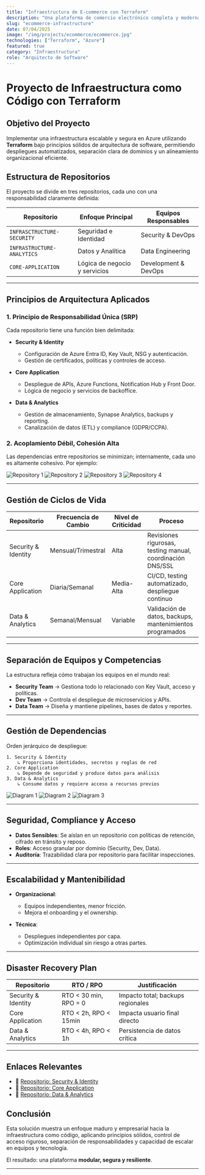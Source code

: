 ```yaml
---
title: "Infraestructura de E-commerce con Terraform"
description: "Una plataforma de comercio electrónico completa y moderna desarrollada con las últimas tecnologías web."
slug: "ecommerce-infrastructure"
date: 07/04/2025
image: "/img/projects/ecommerce/ecommerce.jpg"
technologies: ["Terraform", "Azure"]
featured: true
category: "Infraestructura"
role: "Arquitecto de Software"
---
```


# Proyecto de Infraestructura como Código con Terraform

## Objetivo del Proyecto

Implementar una infraestructura escalable y segura en Azure utilizando **Terraform** bajo principios sólidos de arquitectura de software, permitiendo despliegues automatizados, separación clara de dominios y un alineamiento organizacional eficiente.

## Estructura de Repositorios

El proyecto se divide en tres repositorios, cada uno con una responsabilidad claramente definida:

| Repositorio                | Enfoque Principal             | Equipos Responsables |
| -------------------------- | ----------------------------- | -------------------- |
| `INFRASCTRUCTURE-SECURITY` | Seguridad e Identidad         | Security & DevOps    |
| `INFRASTRUCTURE-ANALYTICS` | Datos y Analítica             | Data Engineering     |
| `CORE-APPLICATION`         | Lógica de negocio y servicios | Development & DevOps |

---

## Principios de Arquitectura Aplicados

### 1. Principio de Responsabilidad Única (SRP)

Cada repositorio tiene una función bien delimitada:

* **Security & Identity**

  * Configuración de Azure Entra ID, Key Vault, NSG y autenticación.
  * Gestión de certificados, políticas y controles de acceso.

* **Core Application**

  * Despliegue de APIs, Azure Functions, Notification Hub y Front Door.
  * Lógica de negocio y servicios de backoffice.

* **Data & Analytics**

  * Gestión de almacenamiento, Synapse Analytics, backups y reporting.
  * Canalización de datos (ETL) y compliance (GDPR/CCPA).

### 2. Acoplamiento Débil, Cohesión Alta

Las dependencias entre repositorios se minimizan; internamente, cada uno es altamente cohesivo. Por ejemplo:

![Repository 1](/img/projects/ecommerce/repository-1.jpeg)
![Repository 2](/img/projects/ecommerce/repository-2.jpeg)
![Repository 3](/img/projects/ecommerce/repository-3.jpeg)
![Repository 4](/img/projects/ecommerce/repository-4.jpeg)

---

## Gestión de Ciclos de Vida

| Repositorio         | Frecuencia de Cambio | Nivel de Criticidad | Proceso                                                    |
| ------------------- | -------------------- | ------------------- | ---------------------------------------------------------- |
| Security & Identity | Mensual/Trimestral   | Alta                | Revisiones rigurosas, testing manual, coordinación DNS/SSL |
| Core Application    | Diaria/Semanal       | Media-Alta          | CI/CD, testing automatizado, despliegue continuo           |
| Data & Analytics    | Semanal/Mensual      | Variable            | Validación de datos, backups, mantenimientos programados   |

---

## Separación de Equipos y Competencias

La estructura refleja cómo trabajan los equipos en el mundo real:

* **Security Team** → Gestiona todo lo relacionado con Key Vault, acceso y políticas.
* **Dev Team** → Controla el despliegue de microservicios y APIs.
* **Data Team** → Diseña y mantiene pipelines, bases de datos y reportes.

---

## Gestión de Dependencias

Orden jerárquico de despliegue:

```
1. Security & Identity
    ↳ Proporciona identidades, secretos y reglas de red
2. Core Application
    ↳ Depende de seguridad y produce datos para análisis
3. Data & Analytics
    ↳ Consume datos y requiere acceso a recursos previos
```
![Diagram 1](/img/projects/ecommerce/diagram-1.jpeg)
![Diagram 2](/img/projects/ecommerce/diagram-2.jpeg)
![Diagram 3](/img/projects/ecommerce/diagram-3.jpeg)

---

## Seguridad, Compliance y Acceso

* **Datos Sensibles**: Se aíslan en un repositorio con políticas de retención, cifrado en tránsito y reposo.
* **Roles**: Acceso granular por dominio (Security, Dev, Data).
* **Auditoría**: Trazabilidad clara por repositorio para facilitar inspecciones.

---

## Escalabilidad y Mantenibilidad

* **Organizacional**:

  * Equipos independientes, menor fricción.
  * Mejora el onboarding y el ownership.

* **Técnica**:

  * Despliegues independientes por capa.
  * Optimización individual sin riesgo a otras partes.

---

## Disaster Recovery Plan

| Repositorio         | RTO / RPO             | Justificación                     |
| ------------------- | --------------------- | --------------------------------- |
| Security & Identity | RTO < 30 min, RPO = 0 | Impacto total; backups regionales |
| Core Application    | RTO < 2h, RPO < 15min | Impacta usuario final directo     |
| Data & Analytics    | RTO < 4h, RPO < 1h    | Persistencia de datos crítica     |

---

## Enlaces Relevantes

* 🔗 [Repositorio: Security & Identity](https://github.com/MikeWinchester/infrastructure-security)
* 🔗 [Repositorio: Core Application](https://github.com/ricjpg/app-infrastructure)
* 🔗 [Repositorio: Data & Analytics](https://github.com/MikeWinchester/infrastructure-analytics)

## Conclusión

Esta solución muestra un enfoque maduro y empresarial hacia la infraestructura como código, aplicando principios sólidos, control de acceso riguroso, separación de responsabilidades y capacidad de escalar en equipos y tecnología.

El resultado: una plataforma **modular, segura y resiliente**.

---